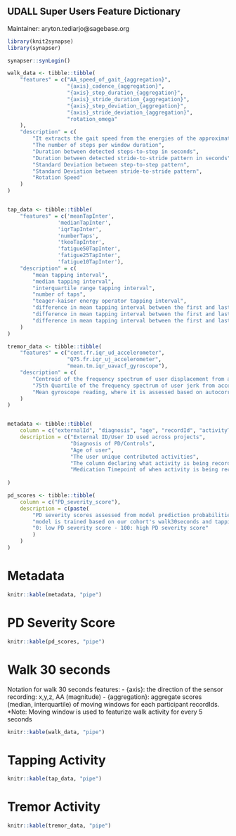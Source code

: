 
## UDALL Super Users Feature Dictionary
Maintainer: aryton.tediarjo@sagebase.org

```r
library(knit2synapse)
library(synapser)

synapser::synLogin()
```

```r
walk_data <- tibble::tibble(
    "features" = c("AA_speed_of_gait_{aggregation}",
                   "{axis}_cadence_{aggregation}",
                   "{axis}_step_duration_{aggregation}",
                   "{axis}_stride_duration_{aggregation}",
                   "{axis}_step_deviation_{aggregation}",
                   "{axis}_stride_deviation_{aggregation}",
                   "rotation_omega"
    ),
    "description" = c(
        "It extracts the gait speed from the energies of the approximation coefficients of         wavelet functions. Uses the magnitude of x, y and z (mag_acc_sum) here, as the            time series.",
        "The number of steps per window duration",
        "Duration between detected steps-to-step in seconds",
        "Duration between detected stride-to-stride pattern in seconds",
        "Standard Deviation between step-to-step pattern",
        "Standard Deviation between stride-to-stride pattern",
        "Rotation Speed"
    )
)


tap_data <- tibble::tibble(
    "features" = c('meanTapInter', 
                'medianTapInter', 
                'iqrTapInter',
                'numberTaps',
                'tkeoTapInter',
                'fatigue50TapInter',
                'fatigue25TapInter',
                'fatigue10TapInter'),
    "description" = c(
        "mean tapping interval",
        "median tapping interval",
        "interquartile range tapping interval",
        "number of taps",
        "teager-kaiser energy operator tapping interval",
        "difference in mean tapping interval between the first and last 50% of the tapping interval series",
        "difference in mean tapping interval between the first and last 25% of the tapping interval series",
        "difference in mean tapping interval between the first and last 10% of the tapping interval series"
    )
)

tremor_data <- tibble::tibble(
    "features" = c("cent.fr.iqr_ud_accelerometer",
                   "Q75.fr.iqr_uj_accelerometer",
                   "mean.tm.iqr_uavacf_gyroscope"),
    "description" = c(
        "Centroid of the frequency spectrum of user displacement from accelerometer reading, summarized using IQR across moving window in the time series",
        "75th Quartile of the frequency spectrum of user jerk from accelerometer reading, summarized using IQR across moving window in the time series",
        "Mean gyroscope reading, where it is assessed based on autocorrelation of the time-series and summarized using IQR across moving window in the time series"
    )
)


metadata <- tibble::tibble(
    column = c("externalId", "diagnosis", "age", "recordId", "activityType", "medTimepoint"),
    description = c("External ID/User ID used across projects",
                    "Diagnosis of PD/Controls",
                    "Age of user",
                    "The user unique contributed activities",
                    "The column declaring what activity is being recorded",
                    "Medication Timepoint of when activity is being recorded")
    
)

pd_scores <- tibble::tibble(
    column = c("PD_severity_score"),
    description = c(paste(
        "PD severity scores assessed from model prediction probabilities,",
        "model is trained based on our cohort's walk30seconds and tapping activities.",
        "0: low PD severity score - 100: high PD severity score"
        )
    )
)
```

# Metadata
```r
knitr::kable(metadata, "pipe")
```


# PD Severity Score
```r
knitr::kable(pd_scores, "pipe")
```



# Walk 30 seconds

Notation for walk 30 seconds features:
- {axis}: the direction of the sensor recording: x,y,z, AA (magnitude)
- {aggregation}: aggregate scores (median, interquartile) of moving windows for each participant recordIds. *Note: Moving window is used to featurize walk activity for every 5 seconds  

```r
knitr::kable(walk_data, "pipe")
```

# Tapping Activity
```r
knitr::kable(tap_data, "pipe")
```

# Tremor Activity
```r
knitr::kable(tremor_data, "pipe")
```


